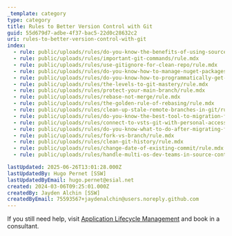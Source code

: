 ```yaml
---
_template: category
type: category
title: Rules to Better Version Control with Git
guid: 55d679d7-adbe-4f37-bac5-22d0c28632c2
uri: rules-to-better-version-control-with-git
index:
  - rule: public/uploads/rules/do-you-know-the-benefits-of-using-source-control/rule.mdx
  - rule: public/uploads/rules/important-git-commands/rule.mdx
  - rule: public/uploads/rules/use-gitignore-for-clean-repo/rule.mdx
  - rule: public/uploads/rules/do-you-know-how-to-manage-nuget-packages-with-git/rule.mdx
  - rule: public/uploads/rules/do-you-know-how-to-programmatically-get-git-commits/rule.mdx
  - rule: public/uploads/rules/the-levels-to-git-mastery/rule.mdx
  - rule: public/uploads/rules/protect-your-main-branch/rule.mdx
  - rule: public/uploads/rules/rebase-not-merge/rule.mdx
  - rule: public/uploads/rules/the-golden-rule-of-rebasing/rule.mdx
  - rule: public/uploads/rules/clean-up-stale-remote-branches-in-git/rule.mdx
  - rule: public/uploads/rules/do-you-know-the-best-tool-to-migration-from-tfvc-to-git/rule.mdx
  - rule: public/uploads/rules/connect-to-vsts-git-with-personal-access-tokens/rule.mdx
  - rule: public/uploads/rules/do-you-know-what-to-do-after-migrating-from-tfvc-to-git/rule.mdx
  - rule: public/uploads/rules/fork-vs-branch/rule.mdx
  - rule: public/uploads/rules/clean-git-history/rule.mdx
  - rule: public/uploads/rules/change-date-of-existing-commit/rule.mdx
  - rule: public/uploads/rules/handle-multi-os-dev-teams-in-source-control/rule.mdx

lastUpdated: 2025-06-26T13:01:28.000Z
lastUpdatedBy: Hugo Pernet [SSW]
lastUpdatedByEmail: hugo.pernet@esial.net
created: 2024-03-06T09:25:01.000Z
createdBy: Jayden Alchin [SSW]
createdByEmail: 75593567+jaydenalchin@users.noreply.github.com
---
```


If you still need help, visit [Application Lifecycle Management](https://www.ssw.com.au/consulting/alm-tooling) and book in a consultant.
